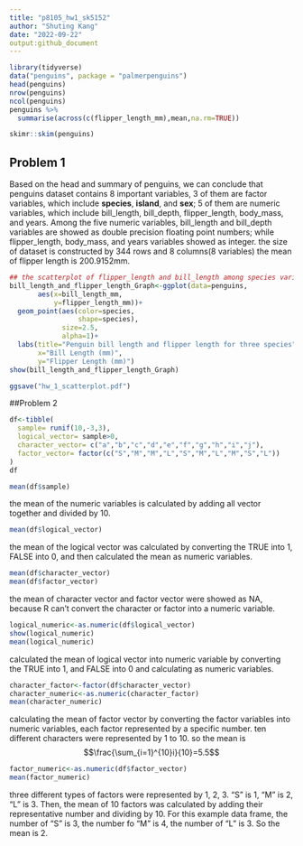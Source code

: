 ```yaml
---
title: "p8105_hw1_sk5152"
author: "Shuting Kang"
date: "2022-09-22"
output:github_document
---
```



```r

library(tidyverse)
data("penguins", package = "palmerpenguins")
head(penguins)
nrow(penguins)
ncol(penguins)
penguins %>%
  summarise(across(c(flipper_length_mm),mean,na.rm=TRUE))

```
```r
skimr::skim(penguins)
```
## Problem 1
Based on the head and summary of penguins, we can conclude that penguins dataset contains 8 important variables, 3 of them are factor variables, which include **species**, **island**, and **sex**; 5 of them are numeric variables, which include bill_length, bill_depth, flipper_length, body_mass, and years. Among the five numeric variables, bill_length and bill_depth variables are showed as double precision floating point numbers; while flipper_length, body_mass, and years variables showed as integer.
the size of dataset is constructed by 344 rows and 8 columns(8 variables)
the mean of flipper length is 200.9152mm.

```r
## the scatterplot of flipper_length and bill_length among species variables.
bill_length_and_flipper_length_Graph<-ggplot(data=penguins,
       aes(x=bill_length_mm,
           y=flipper_length_mm))+
  geom_point(aes(color=species,
                 shape=species),
             size=2.5,
             alpha=1)+
  labs(title="Penguin bill length and flipper length for three species",
       x="Bill Length (mm)",
       y="Flipper Length (mm)")
show(bill_length_and_flipper_length_Graph)

ggsave("hw_1_scatterplot.pdf")

```
##Problem 2
```r
df<-tibble(
  sample= runif(10,-3,3),
  logical_vector= sample>0,
  character_vector= c("a","b","c","d","e","f","g","h","i","j"),
  factor_vector= factor(c("S","M","M","L","S","M","L","M","S","L"))
)
df
```
```r
mean(df$sample)
```
the mean of the numeric variables is calculated by adding all vector together and divided by 10.
```r
mean(df$logical_vector)
```
the mean of the logical vector was calculated by converting the TRUE into 1, FALSE into 0, and then calculated the mean as numeric variables.
```r
mean(df$character_vector)
mean(df$factor_vector)
```
the mean of character vector and factor vector were showed as NA, because R can't convert the character or factor into a numeric variable.
```r
logical_numeric<-as.numeric(df$logical_vector)
show(logical_numeric)
mean(logical_numeric)
```
calculated the mean of logical vector into numeric variable by converting the TRUE into 1, and FALSE into 0 and calculating as numeric variables.



```r
character_factor<-factor(df$character_vector)
character_numeric<-as.numeric(character_factor)
mean(character_numeric)
```
calculating the mean of factor vector by converting the factor variables into numeric variables, each factor represented by a specific number. ten different characters were represented by 1 to 10. so the mean is $$\frac{\sum_{i=1}^{10}i}{10}=5.5$$
```r
factor_numeric<-as.numeric(df$factor_vector)
mean(factor_numeric)
```
three different types of factors were represented by 1, 2, 3. "S" is 1, "M" is 2, "L" is 3. Then, the mean of 10 factors was calculated by adding their representative number and dividing by 10. For this example data frame, the number of "S" is 3, the number fo "M" is 4, the number of "L" is 3. So the mean is 2.